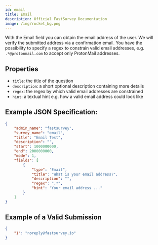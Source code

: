 ```yaml
---
id: email
title: Email
description: Official FastSurvey Documentation
image: /img/rocket_bg.png
---
```


With the Email field you can obtain the email address of the user. We will verify the submitted address via a confirmation email. You have the possibility to specify a regex to constrain valid email addresses, e.g. `.*@protonmail.com` to accept only ProtonMail addresses.

## Properties

- `title`: the title of the question
- `description`: a short optional description containing more details
- `regex`: the regex by which valid email addresses are constrained
- `hint`: a textual hint e.g. how a valid email address could look like

## Example JSON Specification:

```json
{
    "admin_name": "fastsurvey",
    "survey_name": "email",
    "title": "Email Test",
    "description": "",
    "start": 1000000000,
    "end": 2000000000,
    "mode": 1,
    "fields": [
        {
            "type": "Email",
            "title": "What is your email address?",
            "description": "",
            "regex": ".*",
            "hint": "Your email address ..."
        }
    ]
}
```

## Example of a Valid Submission

```json
{
    "1": "noreply@fastsurvey.io"
}
```

